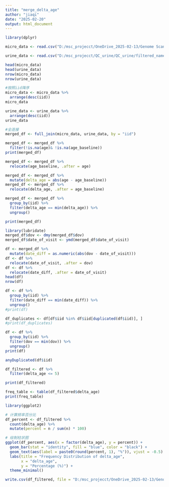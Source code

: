 ---
title: "merge_delta_age"
author: "jiaqi"
date: "2025-02-20"
output: html_document
---
```{r}
library(dplyr)
```

```{r}
micro_data <- read.csv("D:/msc_projecct/OneDrive_2025-02-13/Genome Scan_Alessia 2023/20_filtered_microbial_abundance.csv", stringsAsFactors = FALSE)

urine_data <- read.csv("D:/msc_projecct/QC_urine/QC_urine/filtered_named_metabolites.csv", stringsAsFactors = FALSE)
```

```{r}
head(micro_data)
head(urine_data)
nrow(micro_data)
nrow(urine_data)
```
```{r}
#按照iid降序
micro_data <- micro_data %>%
  arrange(desc(iid))
micro_data

urine_data <- urine_data %>%
  arrange(desc(iid))
urine_data
```
```{r}
#全连接
merged_df <- full_join(micro_data, urine_data, by = "iid")

```
```{r}
merged_df <- merged_df %>%
  filter(!is.na(age)& !is.na(age_baseline))
print(merged_df)
```


```{r}
merged_df <- merged_df %>% 
  relocate(age_baseline, .after = age)

```

```{r}
merged_df <- merged_df %>%
  mutate(delta_age = abs(age - age_baseline))
merged_df <- merged_df %>% 
  relocate(delta_age, .after = age_baseline)

```

```{r}
merged_df <- merged_df %>%
  group_by(iid) %>%
  filter(delta_age == min(delta_age)) %>%
  ungroup()

print(merged_df)
```
```{r}
library(lubridate)
merged_df$dov <- dmy(merged_df$dov)
merged_df$date_of_visit <- ymd(merged_df$date_of_visit)
```


```{r}
df <- merged_df %>%
  mutate(date_diff = as.numeric(abs(dov - date_of_visit)))
df <- df %>% 
  relocate(date_of_visit, .after = dov)
df <- df %>% 
  relocate(date_diff, .after = date_of_visit)
head(df)
nrow(df)

```
```{r}
df <- df %>%
  group_by(iid) %>%
  filter(date_diff == min(date_diff)) %>%
  ungroup()
#print(df)
```

```{r}
df_duplicates <- df[df$iid %in% df$iid[duplicated(df$iid)], ]
#print(df_duplicates)

```

```{r}
df <- df %>%
  group_by(iid) %>%
  filter(dov == min(dov)) %>%
  ungroup()
print(df)
```
```{r}
anyDuplicated(df$iid)
```
```{r}
df_filtered <- df %>%
  filter(delta_age <= 5)

print(df_filtered)
```
```{r}
freq_table <- table(df_filtered$delta_age)
print(freq_table)

```
```{r}
library(ggplot2)

# 计算频率百分比
df_percent <- df_filtered %>%
  count(delta_age) %>%
  mutate(percent = n / sum(n) * 100)

# 绘制柱状图
ggplot(df_percent, aes(x = factor(delta_age), y = percent)) +
  geom_bar(stat = "identity", fill = "blue", color = "black") +
  geom_text(aes(label = paste0(round(percent, 1), "%")), vjust = -0.5) +  # 添加百分比标签
  labs(title = "Frequency Distribution of delta_age",
       x = "delta_age",
       y = "Percentage (%)") +
  theme_minimal()

```


```{r}
write.csv(df_filtered, file = "D:/msc_projecct/OneDrive_2025-02-13/Genome Scan_Alessia 2023/merged_micro_urine.csv", row.names = FALSE)
```

